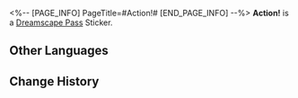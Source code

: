 <%-- [PAGE_INFO]
PageTitle=#Action!#
[END_PAGE_INFO] --%>
{{Stub|Location information}}
{{Item Infobox
|id          = 223903
|image       = Dreamscape Pass Sticker Action!.png
|type        = Dreamscape Pass Sticker
|type2       = It Was the Best of Times Stickers
|invCategory = 
|rarity      = 4
|effect      = 
|description = Digital stickers that can be used to decorate the pages of the Dreamtour Handbook. They come in many different styles.
|source1     = [[Unlocked by Default]]
}}
{{Description|Everyone's seen it, but few actually know what this thing is called... Remember, it's a "slate."}}
'''Action!''' is a [[Dreamscape Pass]] Sticker.

==Other Languages==
{{Other Languages
|en   = Action!
|zhs  = 开拍！
|zht  = 開拍！
|ja   = よーい！アクション！
|ko   = 액션!
|es   = ¡Acción!
|fr   = Action&nbsp;!
|ru   = Камера, мотор!
|th   = แอ็กชัน!
|vi   = Action!
|de   = Action!
|id   = Action!
|pt   = Ação!
}}

==Change History==
{{Change History|2.2}}